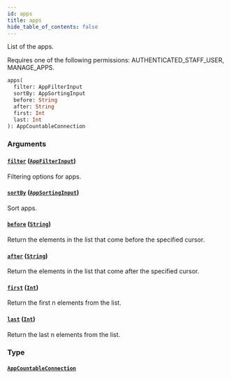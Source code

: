 ```yaml
---
id: apps
title: apps
hide_table_of_contents: false
---
```


List of the apps.

Requires one of the following permissions: AUTHENTICATED_STAFF_USER, MANAGE_APPS.

```graphql
apps(
  filter: AppFilterInput
  sortBy: AppSortingInput
  before: String
  after: String
  first: Int
  last: Int
): AppCountableConnection
```

### Arguments

#### [`filter`](#) ([`AppFilterInput`](../../../developer/api-reference/inputs/app-filter-input))

Filtering options for apps.

#### [`sortBy`](#) ([`AppSortingInput`](../../../developer/api-reference/inputs/app-sorting-input))

Sort apps.

#### [`before`](#) ([`String`](../../../developer/api-reference/scalars/string))

Return the elements in the list that come before the specified cursor.

#### [`after`](#) ([`String`](../../../developer/api-reference/scalars/string))

Return the elements in the list that come after the specified cursor.

#### [`first`](#) ([`Int`](../../../developer/api-reference/scalars/int))

Return the first n elements from the list.

#### [`last`](#) ([`Int`](../../../developer/api-reference/scalars/int))

Return the last n elements from the list.

### Type

#### [`AppCountableConnection`](../../../developer/api-reference/objects/app-countable-connection)
